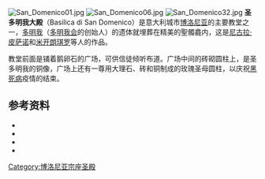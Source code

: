 [[Image:San_Domenico01.jpg|thumb]]
[[Image:San_Domenico06.jpg|thumb]]
[[Image:San_Domenico32.jpg|thumb]]
'''圣多明我大殿'''（Basilica di San Domenico）是意大利城市[[博洛尼亚|博洛尼亚]]的主要教堂之一，[[圣道明|多明我]]（[[多明我会|多明我会]]的创始人）的遗体就埋葬在精美的聖髑龕内，这是[[尼古拉·皮萨诺|尼古拉·皮萨诺]]和[[米开朗琪罗|米开朗琪罗]]等人的作品。

教堂前面是铺着鹅卵石的广场，可供信徒倾听布道。广场中间的砖砌圆柱上，是圣多明我的铜像，广场上还有一尊用大理石、砖和铜制成的玫瑰圣母圆柱，以庆祝[[黑死病|黑死病]]疫情的结束。 

== 参考资料 ==
*{{cite book|first=Venturino |last=Alce |title=The Basilica of Saint-Dominic in Bologna|publisher=Studio Domenicano |isbn=88-7094-298-8}}
*{{cite book|title=Museo della Basilica di S. Domenico|publisher=Tipoarte|location=Bologna |year=1997}}
* {{cite book|first=Giorgio |last=Giubelli|title=Illustrated Tourist Guide of Bologna}}
*{{cite book|title=Bologna, Monumental Art Guide |publisher=Italcards|location=Bologna|isbn=88-7193-622-1}}
{{Religion-buil-stub}}
{{Landmarks of Emilia-Romagna}}

[[Category:博洛尼亚宗座圣殿|Category:博洛尼亚宗座圣殿]]